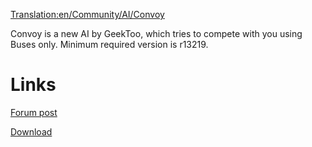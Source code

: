 [[Translation:en/Community/AI/Convoy]]
{{en/Development/Script/Navigation}}

Convoy is a new AI by GeekToo, which tries to compete with you using Buses only.
Minimum required version is r13219.

=Links=
[http://www.tt-forums.net/viewtopic.php?p=693171#p693171 Forum post]

[http://www.tt-forums.net/download/file.php?id=91327 Download]